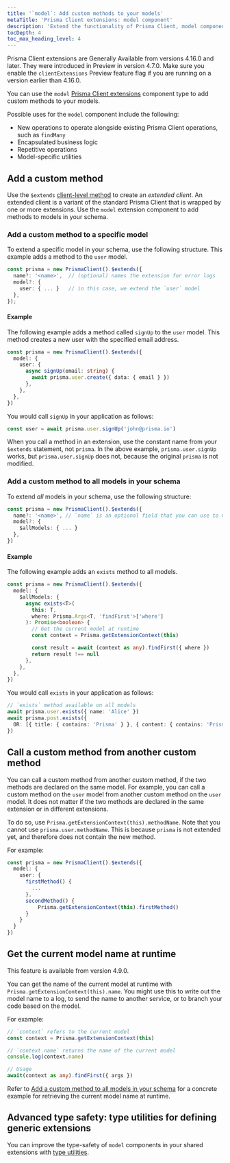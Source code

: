 ```yaml
---
title: '`model`: Add custom methods to your models'
metaTitle: 'Prisma Client extensions: model component'
description: 'Extend the functionality of Prisma Client, model component'
tocDepth: 4
toc_max_heading_level: 4
---
```


<TopBlock title={frontMatter.title}>

<Admonition type="info">

Prisma Client extensions are Generally Available from versions 4.16.0 and later. They were introduced in Preview in version 4.7.0. Make sure you enable the `clientExtensions` Preview feature flag if you are running on a version earlier than 4.16.0.

</Admonition>

You can use the `model` [Prisma Client extensions](/orm/prisma-client/client-extensions) component type to add custom methods to your models.

Possible uses for the `model` component include the following:

- New operations to operate alongside existing Prisma Client operations, such as `findMany`
- Encapsulated business logic
- Repetitive operations
- Model-specific utilities

</TopBlock>

## Add a custom method

Use the `$extends` [client-level method](/orm/reference/prisma-client-reference#client-methods) to create an _extended client_. An extended client is a variant of the standard Prisma Client that is wrapped by one or more extensions. Use the `model` extension component to add methods to models in your schema.

### Add a custom method to a specific model

To extend a specific model in your schema, use the following structure. This example adds a method to the `user` model.

```ts
const prisma = new PrismaClient().$extends({
  name?: '<name>',  // (optional) names the extension for error logs
  model?: {
    user: { ... }   // in this case, we extend the `user` model
  },
});
```

#### Example

The following example adds a method called `signUp` to the `user` model. This method creates a new user with the specified email address.

```ts
const prisma = new PrismaClient().$extends({
  model: {
    user: {
      async signUp(email: string) {
        await prisma.user.create({ data: { email } })
      },
    },
  },
})
```

You would call `signUp` in your application as follows:

```ts
const user = await prisma.user.signUp('john@prisma.io')
```

When you call a method in an extension, use the constant name from your `$extends` statement, not `prisma`. In the above example, `prisma.user.signUp` works, but `prisma.user.signUp` does not, because the original `prisma` is not modified.

### Add a custom method to all models in your schema

To extend _all_ models in your schema, use the following structure:

```ts
const prisma = new PrismaClient().$extends({
  name?: '<name>', // `name` is an optional field that you can use to name the extension for error logs
  model?: {
    $allModels: { ... }
  },
})
```

#### Example

The following example adds an `exists` method to all models.

```ts
const prisma = new PrismaClient().$extends({
  model: {
    $allModels: {
      async exists<T>(
        this: T,
        where: Prisma.Args<T, 'findFirst'>['where']
      ): Promise<boolean> {
        // Get the current model at runtime
        const context = Prisma.getExtensionContext(this)

        const result = await (context as any).findFirst({ where })
        return result !== null
      },
    },
  },
})
```

You would call `exists` in your application as follows:

```ts
// `exists` method available on all models
await prisma.user.exists({ name: 'Alice' })
await prisma.post.exists({
  OR: [{ title: { contains: 'Prisma' } }, { content: { contains: 'Prisma' } }],
})
```

## Call a custom method from another custom method

You can call a custom method from another custom method, if the two methods are declared on the same model. For example, you can call a custom method on the `user` model from another custom method on the `user` model. It does not matter if the two methods are declared in the same extension or in different extensions.

To do so, use `Prisma.getExtensionContext(this).methodName`. Note that you cannot use `prisma.user.methodName`. This is because `prisma` is not extended yet, and therefore does not contain the new method.

For example:

```ts
const prisma = new PrismaClient().$extends({
  model: {
    user: {
      firstMethod() {
        ...
      },
      secondMethod() {
          Prisma.getExtensionContext(this).firstMethod()
      }
    }
  }
})
```

## Get the current model name at runtime

<Admonition type = "info">

This feature is available from version 4.9.0.

</Admonition>

You can get the name of the current model at runtime with `Prisma.getExtensionContext(this).name`. You might use this to write out the model name to a log, to send the name to another service, or to branch your code based on the model.

For example:

```ts
// `context` refers to the current model
const context = Prisma.getExtensionContext(this)

// `context.name` returns the name of the current model
console.log(context.name)

// Usage
await(context as any).findFirst({ args })
```

Refer to [Add a custom method to all models in your schema](#example-1) for a concrete example for retrieving the current model name at runtime.

## Advanced type safety: type utilities for defining generic extensions

You can improve the type-safety of `model` components in your shared extensions with [type utilities](/orm/prisma-client/client-extensions/type-utilities).
